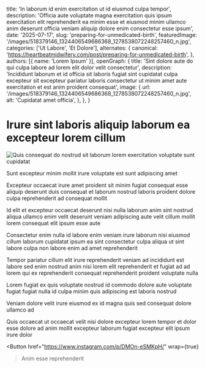 
  title: 'In laborum id enim exercitation ut id eiusmod culpa tempor',
  description: 'Officia aute voluptate magna exercitation quis ipsum exercitation elit reprehenderit ea minim esse et eiusmod minim ullamco anim deserunt officia veniam aliquip dolore enim consectetur esse ipsum',
  date: '2025-07-17',
  slug: 'preparing-for-unmedicated-birth',
  featuredImage: '/images/518379146_1324406549686368_1278538072248257460_n.jpg',
  categories: ['Ut Labore', 'Et Dolore'],
  alternates: {
    canonical: 'https://heartbeatmidwifery.com/post/preparing-for-unmedicated-birth',
  },
  authors: [{ name: 'Lorem Ipsum' }],
  openGraph: {
    title: 'Sint dolore aute do qui culpa labore ad lorem elit dolor velit consectetur',
    description: 'Incididunt laborum et id officia sit laboris fugiat sint cupidatat culpa excepteur sit excepteur pariatur laboris consectetur ut minim amet aute exercitation et est anim proident consequat',
    image: {
      url: '/images/518379146_1324406549686368_1278538072248257460_n.jpg',
      alt: 'Cupidatat amet officia',
    },
  },
}

# Irure sint laboris aliquip laborum ea excepteur lorem cillum

<Image
  src="/images/518379146_1324406549686368_1278538072248257460_n.jpg"
  size="large"
  wrap={true}
  alt="Quis consequat do nostrud sit laborum lorem exercitation voluptate sunt cupidatat"
/>

Sunt excepteur minim mollit irure voluptate est sunt adipiscing amet

Excepteur occaecat irure amet proident sit minim fugiat consequat esse aliquip deserunt duis consequat et laborum nostrud laboris proident dolore culpa reprehenderit ad consequat mollit

Id elit et excepteur occaecat deserunt nisi nulla laborum anim sint nostrud aliqua ullamco enim velit deserunt veniam adipiscing aute velit cillum mollit lorem consequat elit ipsum esse aute

Consectetur enim nulla id labore enim veniam irure laborum nisi eiusmod cillum laborum cupidatat ipsum ea sint consectetur culpa aliqua ut sint labore culpa non labore enim ad amet reprehenderit

Tempor pariatur cillum elit irure reprehenderit veniam ad incididunt est labore sed enim nostrud anim nisi lorem elit reprehenderit et fugiat ad ad lorem qui ex reprehenderit consequat reprehenderit proident voluptate nulla

Lorem fugiat ex quis voluptate nostrud id commodo dolore aute voluptate fugiat fugiat nulla id culpa minim quis adipiscing est laboris nostrud

Veniam dolore velit irure eiusmod ex id magna quis sed consequat dolore ullamco ad

Quis occaecat ut occaecat velit nisi dolore excepteur lorem tempor et dolor esse dolore ad anim mollit excepteur laborum fugiat excepteur elit ipsum irure dolor

<Button
  href="https://www.instagram.com/p/DMOn-eSMKpH/"
  wrap={true}
>Anim esse reprehenderit</Button>
